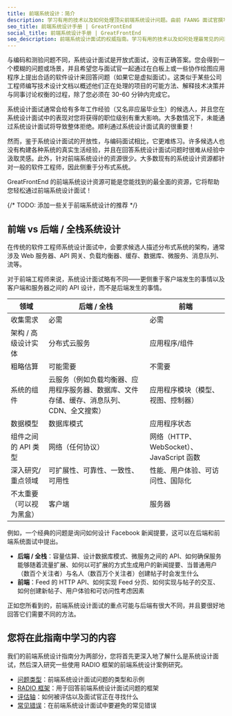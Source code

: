 ```yaml
---
title: 前端系统设计：简介
description: 学习有用的技术以及如何处理顶尖前端系统设计问题。由前 FAANG 面试官撰写。
seo_title: 前端系统设计手册 | GreatFrontEnd
social_title: 前端系统设计手册 | GreatFrontEnd
seo_description: 前端系统设计面试的权威指南。学习有用的技术以及如何处理最常见的问题。由前 FAANG 面试官撰写。
---
```


与编码和测验问题不同，系统设计面试是开放式面试，没有正确答案。您会得到一个模糊的问题或场景，并且希望您与面试官一起通过在白板上或一些协作绘图应用程序上提出合适的软件设计来回答问题（如果它是虚拟面试）。这类似于某些公司工程师编写技术设计文档以概述他们正在处理的项目的可能方法、解释技术决策并与同事讨论权衡的过程，除了您必须在 30-60 分钟内完成它。

系统设计面试通常会给有多年工作经验（又名非应届毕业生）的候选人，并且您在系统设计面试中的表现对您将获得的职位级别有重大影响。大多数情况下，未能通过系统设计面试将导致整体拒绝。顺利通过系统设计面试真的很重要！

然而，鉴于系统设计面试的开放性，与编码面试相比，它更难练习。许多候选人也没有构建各种系统的真实生活经验，并且在回答系统设计面试问题时很难从经验中汲取灵感。此外，针对前端系统设计的资源很少。大多数现有的系统设计资源都针对一般的软件工程师，因此侧重于分布式系统。

GreatFrontEnd 的前端系统设计资源可能是您能找到的最全面的资源，它将帮助您轻松通过前端系统设计面试！

{/* TODO: 添加一些关于前端系统设计的推荐 */}

## 前端 vs 后端 / 全栈系统设计

在传统的软件工程师系统设计面试中，会要求候选人描述分布式系统的架构，通常涉及 Web 服务器、API 网关、负载均衡器、缓存、数据库、微服务、消息队列、流等。

对于前端工程师来说，系统设计面试略有不同——更侧重于客户端发生的事情以及客户端和服务器之间的 API 设计，而不是后端发生的事情。

| 领域 | 后端 / 全栈 | 前端 |
| --- | --- | --- |
| 收集需求 | 必需 | 必需 |
| 架构 / 高级设计实体 | 分布式云服务 | 应用程序/组件 |
| 粗略估算 | 可能需要 | 不需要 |
| 系统的组件 | 云服务（例如负载均衡器、应用程序服务器、数据库、文件存储、缓存、消息队列、CDN、全文搜索） | 应用程序模块（模型、视图、控制器） |
| 数据模型 | 数据库模式 | 应用程序状态 |
| 组件之间的 API 类型 | 网络（任何协议） | 网络（HTTP、WebSocket）、JavaScript 函数 |
| 深入研究/重点领域 | 可扩展性、可靠性、一致性、可用性 | 性能、用户体验、可访问性、国际化 |
| 不太重要（可以视为黑盒） | 客户端 | 服务器 |

例如，一个经典的问题是询问如何设计 Facebook 新闻提要，这可以在后端和前端系统面试中提出。

* **后端 / 全栈**：容量估算、设计数据库模式、微服务之间的 API、如何确保服务能够随着流量扩展、如何以可扩展的方式生成用户的新闻提要、当普通用户（数百个关注者）与名人（数百万个关注者）创建帖子时会发生什么
* **前端**：Feed 的 HTTP API、如何实现 Feed 分页、如何实现与帖子的交互、如何创建新帖子、用户体验和可访问性考虑因素

正如您所看到的，前端系统设计面试的重点可能与后端有很大不同，并且要很好地回答它们需要不同的方法。

## 您将在此指南中学习的内容

我们的前端系统设计指南分为两部分，您将首先更深入地了解什么是系统设计面试，然后深入研究一些使用 RADIO 框架的前端系统设计案例研究。

* [问题类型](/system-design/types-of-questions)：前端系统设计面试问题的类型和示例
* [RADIO 框架](/system-design/framework)：用于回答前端系统设计面试问题的框架
* [评估轴](/system-design/evaluation-axes)：如何被评估以及面试官正在寻找什么
* [常见错误](/system-design/common-mistakes)：在前端系统设计面试中要避免的常见错误

